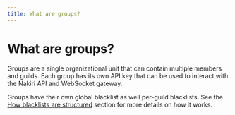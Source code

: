 ```yaml
---
title: What are groups?
---
```



# What are groups?

Groups are a single organizational unit that can contain multiple members and
guilds. Each group has its own API key that can be used to interact with the
Nakiri API and WebSocket gateway.

Groups have their own global blacklist as well per-guild blacklists. See the
[How blacklists are structured](/docs/blacklist-structure) section for more
details on how it works.
